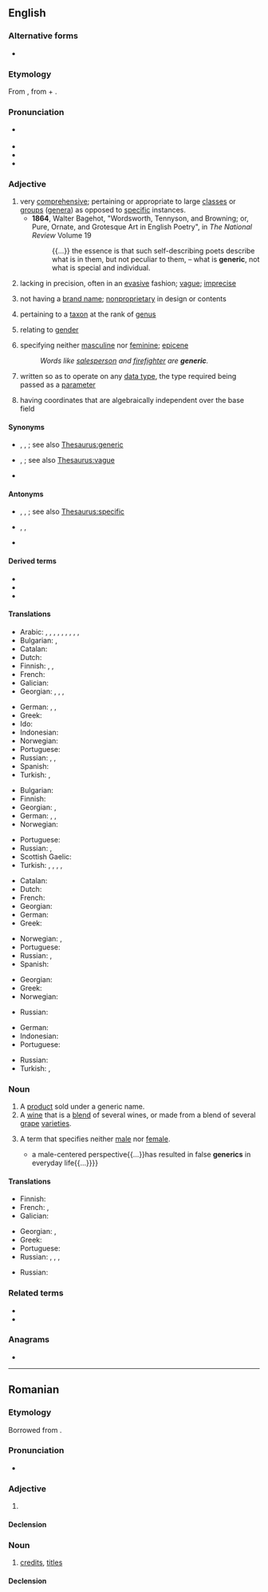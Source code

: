 {{also|genèric}}
==English==
{{wikipedia}}

===Alternative forms===
* {{l|en|generick}} {{qualifier|obsolete}}

===Etymology===
{{root|en|ine-pro|*ǵenh₁-}}
From {{etyl|frm|en}} {{m|frm|générique}}, from {{der|en|la|genus||genus, kind}} + {{m|en|-ic}}.

===Pronunciation===
* {{a|RP}} {{IPA|en|/dʒɪˈnɛɹɪk/}}
* {{audio|en|en-us-generic.ogg|Audio (US)}}
* {{hyph|en|gen|er|ic}}
* {{rhymes|en|ɛrɪk}}

===Adjective===
{{en-adj}}

# very [[comprehensive]]; pertaining or appropriate to large [[class]]es or [[group]]s ([[genera]]) as opposed to [[specific]] instances.
#* '''1864''', Walter Bagehot, "Wordsworth, Tennyson, and Browning; or, Pure, Ornate, and Grotesque Art in English Poetry", in ''The National Review'' Volume 19
#*: {{...}} the essence is that such self-describing poets describe what is in them, but not peculiar to them, – what is '''generic''', not what is special and individual.
#:{{ux|en|"Shrimp" is the '''generic''' name for a number of species of sea creature.}}
# lacking in precision, often in an [[evasive]] fashion; [[vague]]; [[imprecise]]
# {{lb|en|of a product or drug}} not having a [[brand name]]; [[nonproprietary]] in design or contents
# {{lb|en|taxonomy}} pertaining to a [[taxon]] at the rank of [[genus]]
# relating to [[gender]]
# {{lb|en|grammar}} specifying neither [[masculine]] nor [[feminine]]; [[epicene]]
#: ''Words like [[salesperson]] and [[firefighter]] are '''generic'''.''
# {{lb|en|computing|of procedures}} written so as to operate on any [[data type]], the type required being passed as a [[parameter]]
# {{lb|en|geometry|of a [[point]]}} having coordinates that are algebraically independent over the base field

====Synonyms====
* {{sense|comprehensive}} {{l|en|broad}}, {{l|en|general}}, {{l|en|classic}}<!--in its classic sense, no pun intended-->; see also [[Thesaurus:generic]]
* {{sense|lacking in precision}} {{l|en|fuzzy}}, {{l|en|indefinite}}; see also [[Thesaurus:vague]]
* {{sense|lacking a brand}} {{l|en|unbranded}}

====Antonyms====
* {{sense|comprehensive}} {{l|en|specific}}, {{l|en|particular}}, {{l|en|concrete}}; see also [[Thesaurus:specific]]
* {{sense|lacking a brand}} {{l|en|non-generic}}, {{l|en|proprietary}}, {{l|en|branded}}
* {{sense|neither masculine nor feminine}} {{l|en|gendered}}

====Derived terms====
* {{l|en|genericity}}
* {{l|en|genericness}}
* {{l|en|generic you}}

====Translations====
{{trans-top|very comprehensive}}
* Arabic: {{t|ar|إِجْمالِيّ}}, {{t|ar|جامِع}}, {{t|ar|شامِل}}, {{t+|ar|شُمُولِيّ}}, {{t|ar|عامّ}}, {{t|ar|عُمُومِيّ}}, {{t|ar|عَمِيم}}, {{t|ar|كُلِّيّ}}, {{t+|ar|مُحِيط}}, {{t+|ar|مُطْلَق}}
* Bulgarian: {{t+|bg|обширен|sc=Cyrl}}, {{t|bg|неспецифичен|sc=Cyrl}}
* Catalan: {{t|ca|genèric}}
* Dutch: {{t+|nl|generiek}}
* Finnish: {{t+|fi|yleinen}}, {{t|fi|yleis-}}, {{t+|fi|geneerinen}}
* French: {{t+|fr|générique}}
* Galician: {{t|gl|xenérico|m}}
* Georgian: {{t|ka|ზოგადი}}, {{t|ka|საზოგადო}}, {{t|ka|განზოგადებული}}, {{t|ka|საერთო}}
{{trans-mid}}
* German: {{t+|de|allgemein}}, {{t+|de|generisch}}, {{t+|de|typisch}}
* Greek: {{t+|el|γενικός|m}}
* Ido: {{t+|io|generala}}
* Indonesian: {{t+|id|generik}}
* Norwegian: {{t|no|generisk}}
* Portuguese: {{t+|pt|genérico}}
* Russian: {{t+|ru|о́бщий}}, {{t+|ru|обобщённый}} {{qualifier|generalized}}, {{t+|ru|всео́бщий}} {{qualifier|general, universal}}
* Spanish: {{t+|es|genérico}}
* Turkish: {{t+|tr|genelleyici}}, {{t+|tr|kapsamlı}}
{{trans-bottom}}

{{trans-top|of, or relating to a genus}}
* Bulgarian: {{t+|bg|родов|sc=Cyrl}}
* Finnish: {{t|fi|[[suku]]-}}
* Georgian: {{t|ka|გვაროვნული}}, {{t|ka|სახეობრივი}}
* German: {{t|de|artmäßig}}, {{t|de|gattungsmäßig}}, {{t|de|arttypisch}}
* Norwegian: {{t|no|generisk}}
{{trans-mid}}
* Portuguese: {{t+|pt|genérico}}
* Russian: {{t+|ru|родово́й}}, {{t+|ru|видово́й}}
* Scottish Gaelic: {{t|gd|gneitheach}}
* Turkish: {{t|tr|cinsle ilgili}}, {{t|tr|eşdeğer}}, {{t|tr|familyaya ait|alt=familyaya āit}}, {{t|tr|soya mahsus}}, {{t|tr|soya özgü}}
{{trans-bottom}}

{{trans-top|not having a brand name}}
* Catalan: {{t|ca|genèric}}
* Dutch: {{t+|nl|generiek}}
* French: {{t+|fr|générique}}
* Georgian: {{t|ka|შაბლონური}}
* German: {{t+|de|Generikum|n}}
* Greek: {{t+|el|γενόσημο|n}} {{qualifier|of a drug}}
{{trans-mid}}
* Norwegian: {{t|no|merkelo/s}}, {{t|no|generisk}}
* Portuguese: {{t+|pt|genérico}}
* Russian: {{t+|ru|нема́рочный}}, {{t|ru|безма́рочный}}
* Spanish: {{t+|es|genérico}} {{qualifier|of a drug}}
{{trans-bottom}}

{{trans-top|specifying neither masculine nor feminine e.g. salesperson}}
* Georgian: {{t|ka|ზოგადი}}
* Greek: {{t+|el|ουδέτερο|n}}
* Norwegian: {{t|no|kjo/nnsno/ytral}}
{{trans-mid}}
* Russian: {{t+|ru|о́бщий}}
{{trans-bottom}}

{{trans-top|(computing) written so as to operate on any data type}}
* German: {{t+|de|generisch}}
* Indonesian: {{t+|id|generik}}
* Portuguese: {{t+|pt|genérico}}
{{trans-mid}}
* Russian: {{t+|ru|обобщённый}}
* Turkish: {{t+|tr|jenerik}}, {{t|tr|üreysel}}
{{trans-bottom}}

===Noun===
{{en-noun}}

# A [[product]] sold under a generic name.
# A [[wine]] that is a [[blend]] of several wines, or made from a blend of several [[grape]] [[varieties]].
# {{lb|en|grammar}} A term that specifies neither [[male]] nor [[female]].
#* {{quote-book|en|year=1998|author=Jacqueline A. Dienemann|title=Nursing administration: managing patient care|passage={{...}}a male-centered perspective{{...}}has resulted in false '''generics''' in everyday life{{...}}}}

====Translations====
{{trans-top|a product sold under a generic name}}
* Finnish: {{t|fi|[[geneerinen]] [[tuote]]}}
* French: {{t+|fr|médicament générique|m}}, {{t|fr|produit générique|m}}
* Galician: {{t|gl|xenérico|m}}
{{trans-mid}}
* Georgian: {{t|ka|ჯენერიკი}}, {{t|ka|არაგამორჩეული პროდუქტი}}
* Greek: {{t+|el|γενόσημος|m}}
* Portuguese: {{t+|pt|genérico|m}}
* Russian: {{t+|ru|джене́рик|m|tr=dženɛ́rik}}, {{t+|ru|джене́рик|m}} {{qualifier|medicine}}, {{t|ru|[[непатентованный|непатенто́ванное]] [[лекарственный|лека́рственное]] [[сре́дство]]|n}}, {{t|ru|[[нема́рочный]]/[[безма́рочный]] [[това́р]]|m}}
{{trans-bottom}}

{{trans-top|a wine that is a blend of several wines, or made from a blend of several grape varieties}}
* Russian: {{t|ru|[[немарочный|нема́рочное]] [[вино́]]|n}}
{{trans-mid}}
{{trans-bottom}}

===Related terms===
* {{l|en|gender}}
* {{l|en|genus}}

===Anagrams===
* {{anagrams|en|a=ceeginr|energic}}

----

==Romanian==

===Etymology===
Borrowed from {{bor|ro|fr|générique}}.

===Pronunciation===
* {{IPA|ro|/dʒeˈne.rik/}}

===Adjective===
{{ro-adj}}

# {{l|en|generic}}

====Declension====
{{ro-adj-4}}

===Noun===
{{ro-noun|n|generice}}

# {{lb|ro|television|film}} [[credit]]s, [[title]]s

====Declension====
{{ro-noun-n}}